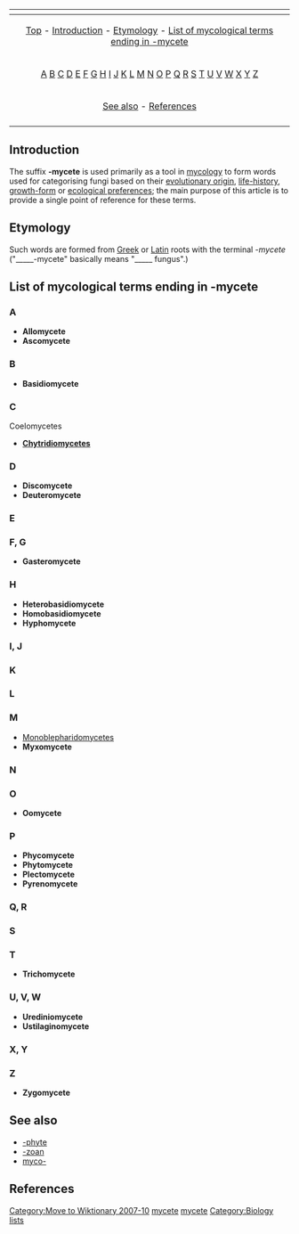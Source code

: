 [[Category:Move to Wiktionary 2007-10]]

{| border="0" align="center" class="toccolours"
|-
! {{MediaWiki:Toc}}
|-
| align="center" | [[#top|Top]] - [[#Introduction|Introduction]] - [[#Etymology|Etymology]] - [[#List of mycological terms ending in -mycete|List of mycological terms ending in -mycete]]
|-
| align="center" | [[#A|A]] [[#B|B]] [[#C|C]] [[#D|D]] [[#E|E]] [[#F, G|F]] [[#F, G|G]] [[#H|H]] [[#I, J|I]] [[#I, J|J]] [[#K|K]] [[#L|L]] [[#M|M]] [[#N|N]] [[#O|O]] [[#P|P]] [[#Q, R|Q]] [[#Q, R|R]] [[#S|S]] [[#T|T]] [[#U, V, W|U]] [[#U, V, W|V]] [[#U, V, W|W]] [[#X, Y|X]] [[#X, Y|Y]] [[#Z|Z]] 
|- 
| align="center" | [[#See also|See also]] - [[#References|References]]
|-
|}

==Introduction==
The suffix '''-mycete''' is used primarily as a tool in [[mycology]] to form words used for categorising fungi based on their [[evolutionary origin]], [[life-history]], [[growth-form]] or [[ecological preferences]]; the main purpose of this article is to provide a single point of reference for these terms.

==Etymology==
Such words are formed from [[Greek language|Greek]] or [[Latin]] roots with the terminal ''-mycete'' ("_____-mycete" basically means "_____ fungus".) 

==List of mycological terms ending in -mycete==
{{list-dev}}

===A===

* '''Allomycete'''
* '''Ascomycete'''

===B===

* '''Basidiomycete'''

===C===
Coelomycetes

* '''[[Chytridiomycetes]]'''

===D===

* '''Discomycete'''
* '''Deuteromycete'''

===E===
===F, G===

* '''Gasteromycete'''

===H===

* '''Heterobasidiomycete'''
* '''Homobasidiomycete'''
* '''Hyphomycete'''

===I, J=== 
===K===
===L===
===M===

* [[Monoblepharidomycetes]]
* '''Myxomycete'''

===N===
===O===

* '''Oomycete'''

===P===

* '''Phycomycete'''
* '''Phytomycete'''
* '''Plectomycete'''
* '''Pyrenomycete'''

===Q, R===
===S===
===T===

* '''Trichomycete'''

===U, V, W===

* '''Urediniomycete'''
* '''Ustilaginomycete'''

===X, Y===
===Z===

* '''Zygomycete'''

== See also ==
* [[-phyte]]
* [[-zoan]]
* [[myco-]]

==References==

[[Category:Biology prefixes and suffixes|mycete]]
[[Category:Suffixes|mycete]]
[[Category:Biology lists]]